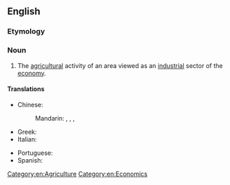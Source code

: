 ==English==

===Etymology===
{{prefix|en|agro|industry}}

===Noun===
{{en-noun}}

# The [[agricultural]] activity of an area viewed as an [[industrial]] sector of the [[economy]].

====Translations====
{{trans-top|}}
* Chinese:
*: Mandarin: {{t|cmn|農用化工業}}, {{t|cmn|农用化工业|tr=nóngyònghuà gōngyè}}, {{t|cmn|產業化農業}}, {{t|cmn|产业化农业|tr=chǎnyèhuà nóngyè}}
* Greek: {{t+|el|αγροτοβιομηχανικός|m}}
* Italian: {{t+|it|agroindustria|f}}
{{trans-mid}}
* Portuguese: {{t+|pt|agroindústria|f}}
* Spanish: {{t+|es|agroindustria|f}}
{{trans-bottom}}

[[Category:en:Agriculture]]
[[Category:en:Economics]]